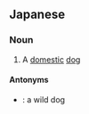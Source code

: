 ==Japanese==
{{ja-kanjitab|いえ|いぬ|yomi=kun}}

===Noun===
{{ja-noun|いえいぬ}}

# A [[domestic]] [[dog]]

====Antonyms====
* {{ja-r|野犬|やけん}}: a wild dog